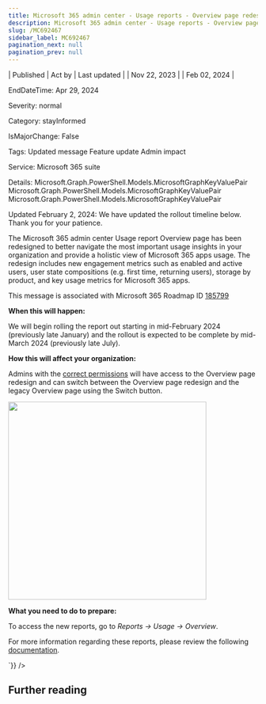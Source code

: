 ```yaml
---
title: Microsoft 365 admin center - Usage reports - Overview page redesign
description: Microsoft 365 admin center - Usage reports - Overview page redesign
slug: /MC692467
sidebar_label: MC692467
pagination_next: null
pagination_prev: null
---
```



| Published | Act by | Last updated |
| Nov 22, 2023 |  | Feb 02, 2024 |

EndDateTime: Apr 29, 2024

Severity: normal

Category: stayInformed

IsMajorChange: False

Tags: Updated message Feature update Admin impact

Service: Microsoft 365 suite

Details: Microsoft.Graph.PowerShell.Models.MicrosoftGraphKeyValuePair Microsoft.Graph.PowerShell.Models.MicrosoftGraphKeyValuePair Microsoft.Graph.PowerShell.Models.MicrosoftGraphKeyValuePair

<div dangerouslySetInnerHTML={{__html:`
<p>Updated February 2, 2024: We have updated the rollout timeline below. Thank you for your patience.</p><p>The Microsoft 365 admin center Usage report Overview page has been redesigned to better navigate the most important usage insights in your organization and provide a holistic view of Microsoft 365 apps usage. The redesign includes new engagement metrics such as enabled and active users, user state compositions (e.g. first time, returning users), storage by product, and key usage metrics for Microsoft 365 apps.</p><p>This message is associated with Microsoft 365 Roadmap ID <a href="https://www.microsoft.com/microsoft-365/roadmap?filters=&amp;searchterms=185799" target="_blank">185799</a></p><p><b>When this will happen:</b></p><p>We will begin rolling the report out starting in mid-February 2024 (previously late January) and the rollout is expected to be complete by mid-March 2024 (previously late July).&nbsp;</p><p><b>How this will affect your organization:</b></p><p>Admins with the <a href="https://learn.microsoft.com/microsoft-365/admin/activity-reports/activity-reports?view=o365-worldwide#who-can-see-reports" target="_blank">correct permissions</a> will have access to the Overview page redesign and can switch between the Overview page redesign and the legacy Overview page using the Switch button.</p><p><img src="https://img-prod-cms-rt-microsoft-com.akamaized.net/cms/api/am/imageFileData/RW1eXHQ?ver=fb1b" style="width: 400px;"><br></p><p><b>What you need to do to prepare:</b></p><p>To access the new reports, go to <i>Reports -&gt; Usage -&gt; Overview</i>. </p><p>For more information regarding these reports, please review the following <a href="https://learn.microsoft.com/microsoft-365/admin/activity-reports/microsoft365-apps-usage-ww?view=o365-worldwide" target="_blank">documentation</a>. &nbsp;</p>
`}} />

## Further reading
